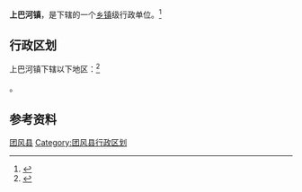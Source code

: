 {{中国乡级行政区|42/11/21/105/000}}

'''上巴河镇'''，是{{PRC admin/fullname|42/11/21/105/000|3}}下辖的一个[[乡镇|乡镇]]级行政单位。<ref>{{PRC admin/ref sgc|{{PRC admin/parent|42/11/21/105/000}}}}</ref>

== 行政区划 ==

上巴河镇下辖以下地区：<ref>{{PRC admin/ref sgc|42/11/21/105/000}}</ref>

{{PRC admin/children|42/11/21/105/000}}。

== 参考资料 ==

{{reflist}}

{{湖北省黄冈市团风县行政区划}}
{{湖北行政区划小作品}}
[[Category:黄冈建制镇|团风县]]
[[Category:团风县行政区划|Category:团风县行政区划]]